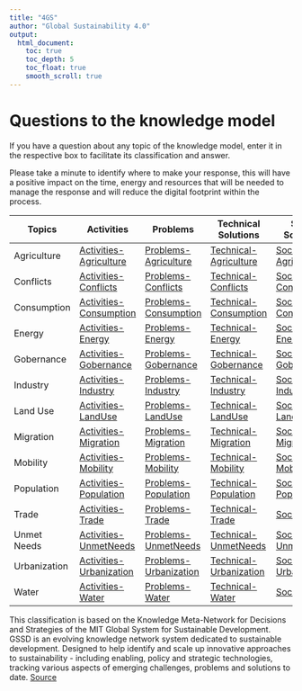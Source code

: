 ```yaml
---
title: "4GS"
author: "Global Sustainability 4.0"
output:
  html_document:
    toc: true
    toc_depth: 5
    toc_float: true
    smooth_scroll: true
---
```


# Questions to the knowledge model
If you have a question about any topic of the knowledge model, enter it in the respective box to facilitate its classification and answer.

Please take a minute to identify where to make your response, this will have a positive impact on the time, energy and resources that will be needed to manage the response and will reduce the digital footprint within the process.

|Topics|Activities|Problems|Technical Solutions|Social Solutions|International Responses|
|---|---|---|---|---|---|
|Agriculture|[Activities-Agriculture](https://forms.gle/jf9Z448PCNPMbano9)|[Problems-Agriculture](https://forms.gle/Ttb9t33ASFuhZTAN9)|[Technical-Agriculture](https://forms.gle/VLaBSwrDNBNgGdY77)|[Social-Agriculture](https://forms.gle/ARd6AF2TWUbZqjbY9)|[International-Agriculture](https://forms.gle/YARJGhWXXJ4aPb9QA)|
|Conflicts|[Activities-Conflicts](https://forms.gle/myWWngM5MY5pHB359)|[Problems-Conflicts](https://forms.gle/AfJdxfXoH71ofx8EA)|[Technical-Conflicts](https://forms.gle/iuhE8Ny71J8gZoEUA)|[Social-Conflicts](https://forms.gle/3TtJxwpa5EfcYLXi6)|[International-Conflicts](https://forms.gle/76MmWNGWZukwqz396)|
|Consumption|[Activities-Consumption](https://forms.gle/YA9zdqjNfCyHwwSq9)|[Problems-Consumption](https://forms.gle/6MSHephz9PCmeNbBA)|[Technical-Consumption](https://forms.gle/NRL5dLzGVGmuhYQv8)|[Social-Consumption](https://forms.gle/5nBAkCV2zZZnE3iS9)|[International-Consumption](https://forms.gle/VnyopM3jKpXCF5R3A)|
|Energy|[Activities-Energy](https://forms.gle/EGY25vM56qDiccVY6)|[Problems-Energy](https://forms.gle/t1f8iKMhhuahKoxz7)|[Technical-Energy](https://forms.gle/RxBH8SGULVMSQEQt9)|[Social-Energy](https://forms.gle/DXLV4UBJWdTD7DHT6)|[International-Energy](https://forms.gle/ub1RpZ7uPemWXgsE8)|
|Gobernance|[Activities-Gobernance](https://forms.gle/QYHvpDhFHJE5GLq76)|[Problems-Gobernance](https://forms.gle/XqT1Tg8LH7bGrxSs7)|[Technical-Gobernance](https://forms.gle/uPA11B7L4nDpCRLf9)|[Social-Gobernance](https://forms.gle/uuMoxdSnYT3ghV4FA)|[International-Gobernance](https://forms.gle/8Pgm9iZZfMDzNBtU7)|
|Industry|[Activities-Industry](https://forms.gle/cYU64cYfXDy8Gd8k6)|[Problems-Industry](https://forms.gle/BHn83JxQSCzTncBF8)|[Technical-Industry](https://forms.gle/4MK7pHW1omkjkkUT7)|[Social-Industry](https://forms.gle/dz6hPsBAinq7LWNb8)|[International-Industry](https://forms.gle/vP6hakgCKoAANKLD8)|
|Land Use|[Activities-LandUse](https://forms.gle/rzRfesqqSnhc6Lzz5)|[Problems-LandUse](https://forms.gle/pcUvcnAyCy6iCoN37)|[Technical-LandUse](https://forms.gle/twTXjswi1s3atFWF6)|[Social-LandUse](https://forms.gle/285yavMsK8r4MkZc7)|[International-LandUse](https://forms.gle/ig5YCD7HsVkDXhs18)|
|Migration|[Activities-Migration](https://forms.gle/8BdvE6he3ccBkx7c8)|[Problems-Migration](https://forms.gle/NFBdhWAT5FXwvJNv9)|[Technical-Migration](https://forms.gle/3w6qTub85Y9qX8Ct6)|[Social-Migration](https://forms.gle/JYaEfkKqJB5vsjGE7)|[International-Migration](https://forms.gle/sTpmrzEFChURpgav9)|
|Mobility|[Activities-Mobility](https://forms.gle/WcmUkhnqRejBv58d8)|[Problems-Mobility](https://forms.gle/7FJKqDiRu3cVEtn3A)|[Technical-Mobility](https://forms.gle/kZc6iwAtYCiESmRa8)|[Social-Mobility](https://forms.gle/7acHvRZN1UMwbVUe9)|[International-Mobility](https://forms.gle/YY668L3XEnGVFFJA7)|
|Population|[Activities-Population](https://forms.gle/DnRp3AjoEg7LdPoA6)|[Problems-Population](https://forms.gle/9o7jHthFpGvMfm1V7)|[Technical-Population](https://forms.gle/zDVmqUPwkr9pxqh38)|[Social-Population](https://forms.gle/QcjtpcjU3u7PbxM8A)|[International-Population](https://forms.gle/NLEjo7ipkxQ2RLuv8)|
|Trade|[Activities-Trade](https://forms.gle/ghx6QyPNhyofW5bf9)|[Problems-Trade](https://forms.gle/auqcn7rdFnw8FKaX8)|[Technical-Trade](https://forms.gle/5tjcmSDwBgNNDwcYA)|[Social-Trade](https://forms.gle/GKwxXsqrBWwVWEtE6)|[International-Trade](https://forms.gle/XVyjUZezAGqHKWtG9)|
|Unmet Needs|[Activities-UnmetNeeds](https://forms.gle/FsHkGLFhmLtShYz3A)|[Problems-UnmetNeeds](https://forms.gle/dYgdb7Y6Pnxik4jc9)|[Technical-UnmetNeeds](https://forms.gle/5gS2f1RGaA7dP66DA)|[Social-UnmetNeeds](https://forms.gle/vVNGS4AFDWJ8zQYh6)|[International-UnmetNeeds](https://forms.gle/ZPJ9Mfoq4s7rJopW7)|
|Urbanization|[Activities-Urbanization](https://forms.gle/AuH67ynCiF4KHD5q6)|[Problems-Urbanization](https://forms.gle/csqb3xbZVBAoXziF8)|[Technical-Urbanization](https://forms.gle/bLSKj8fQo7u2jP5A6)|[Social-Urbanization](https://forms.gle/wamSaT5bFz5UGJDFA)|[International-Urbanization](https://forms.gle/PYX7z6XLvQ9ezDPz8)|
|Water|[Activities-Water](https://forms.gle/sH1ht6oozYwMbUtZ6)|[Problems-Water](https://forms.gle/noDJb8g3smebPTzg7)|[Technical-Water](https://forms.gle/XF5L4Bo43LFePj2h8)|[Social-Water](https://forms.gle/neQpKxXSx8T4PoJk6)|[International-Water](https://forms.gle/METu6e8ZQt2WG2aw8)|

This classification is based on the Knowledge Meta-Network for Decisions and Strategies of the MIT Global System for Sustainable Development. GSSD is an evolving knowledge network system dedicated to sustainable development. Designed to help identify and scale up innovative approaches to sustainability - including enabling, policy and strategic technologies, tracking various aspects of emerging challenges, problems and solutions to date. [Source](https://gssd.mit.edu/what-gssd)

